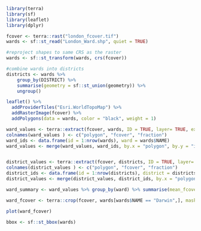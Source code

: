 ```r
library(terra)
library(sf)
library(leaflet)
library(dplyr)

fcover <- terra::rast("london_fcover.tif")
wards <- sf::st_read("London_Ward.shp", quiet = TRUE)

#reproject shapes to same CRS as the raster
wards <- sf::st_transform(wards, crs(fcover))

#combine wards into districts
districts <- wards %>% 
    group_by(DISTRICT) %>%
    summarise(geometry = sf::st_union(geometry)) %>%
    ungroup()

leaflet() %>%
  addProviderTiles("Esri.WorldTopoMap") %>%
  addRasterImage(fcover) %>%
  addPolygons(data = wards, color = "black", weight = 1)

ward_values <- terra::extract(fcover, wards, ID = TRUE, layer= TRUE, exact = TRUE)
colnames(ward_values ) <- c("polygon", "fcover", "fraction")
ward_ids <- data.frame(id = 1:nrow(wards), ward = wards$NAME)
ward_values <- merge(ward_values, ward_ids, by.x = "polygon", by.y = "id" )


district_values <- terra::extract(fcover, districts, ID = TRUE, layer= TRUE, exact = TRUE)
colnames(district_values ) <- c("polygon", "fcover", "fraction")
district_ids <- data.frame(id = 1:nrow(districts), district = districts$DISTRICT)
district_values <- merge(district_values, district_ids, by.x = "polygon", by.y = "id" )

ward_summary <- ward_values %>% group_by(ward) %>% summarise(mean_fcover = (sum(fcover * fraction))/(sum(fraction)))

ward_fcover <- terra::crop(fcover, wards[wards$NAME == "Darwin",], mask = TRUE)

plot(ward_fcover)

bbox <- sf::st_bbox(wards)



```

